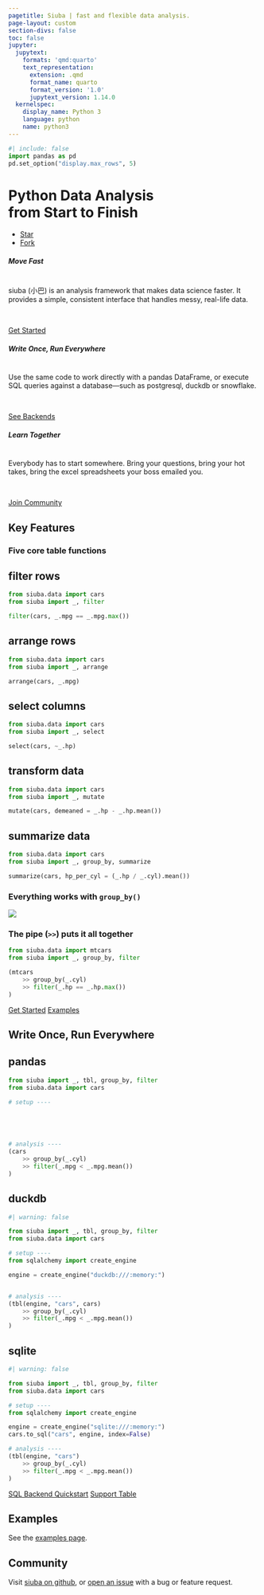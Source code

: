 ```yaml
---
pagetitle: Siuba | fast and flexible data analysis.
page-layout: custom
section-divs: false
toc: false
jupyter:
  jupytext:
    formats: 'qmd:quarto'
    text_representation:
      extension: .qmd
      format_name: quarto
      format_version: '1.0'
      jupytext_version: 1.14.0
  kernelspec:
    display_name: Python 3
    language: python
    name: python3
---
```



```python
#| include: false
import pandas as pd
pd.set_option("display.max_rows", 5)
```

::: {.hero-banner .text-center}

<h1 class="text-center hero-title">
Python Data Analysis
<br>
from Start to Finish
</h1>


<ul class="hero-github-links list-inline">
  <li class="list-inline-item">
    <a class="github-button" href="https://github.com/machow/siuba" data-size="large" data-show-count="true" aria-label="Star machow/siuba on GitHub">Star</a>
  </li>
  <li class="list-inline-item">
    <a class="github-button" href="https://github.com/machow/siuba/fork" data-size="large" data-show-count="true" aria-label="Fork machow/siuba on GitHub">Fork</a>
  </li>
</ul>

:::


:::::: {.content-block}


::: {.list .grid}

:::: {.card .border-2 .rounded-3 .g-col-12 .g-col-md-12 .g-col-lg-4 .mb-2}
::::: {.card-body}

::: {.card-title .text-center}
##### Move Fast
:::

<br>
siuba (小巴) is an analysis framework that makes data science faster.
It provides a simple, consistent interface that handles messy, real-life data.

<br>

::: {.d-flex .justify-content-center }

[Get Started](./guide){.btn .btn-action .btn-primary .btn-action-primary .justify-content-center }

:::

:::::
::::


:::: {.card .border-2 .rounded-3 .g-col-12 .g-col-md-12 .g-col-lg-4 .mb-2}
::::: {.card-body}

::: {.card-title .text-center}
##### Write Once, Run Everywhere
:::

<br>
Use the same code to work directly with a pandas DataFrame,
or execute SQL queries against a database---such
as postgresql, duckdb or snowflake.

<br>


::: {.d-flex .justify-content-center }

[See Backends](#backends){.btn .btn-action .btn-primary .btn-action-primary }

:::

:::::
::::


:::: {.card .border-2 .rounded-3 .g-col-12 .g-col-md-12 .g-col-lg-4 .mb-2}
::::: {.card-body}

::: {.card-title .text-center}
##### Learn Together
:::

<br>
Everybody has to start somewhere.
Bring your questions, bring your hot takes, bring the excel spreadsheets your boss emailed you.

<br>



::: {.d-flex .justify-content-center }

[Join Community](#community){.btn .btn-action .btn-primary .btn-action-primary }

:::

:::::
::::

:::


::::::


:::::: {.content-block .feature-blocks}


## Key Features

:::: {.grid}
::::: {.g-col-lg-3 .g-col-12 .text-center .text-lg-start}
### Five core table functions
:::::
::::: {.g-col-lg-9 .g-col-12}
::: {.panel-tabset}

## filter rows

```python
from siuba.data import cars
from siuba import _, filter

filter(cars, _.mpg == _.mpg.max())
```

## arrange rows

```python
from siuba.data import cars
from siuba import _, arrange

arrange(cars, _.mpg)
```

## select columns

```python
from siuba.data import cars
from siuba import _, select

select(cars, ~_.hp)
```

## transform data

```python
from siuba.data import cars
from siuba import _, mutate

mutate(cars, demeaned = _.hp - _.hp.mean())
```

## summarize data

```python
from siuba.data import cars
from siuba import _, group_by, summarize

summarize(cars, hp_per_cyl = (_.hp / _.cyl).mean())
```

:::
:::::
::::


:::: {.grid}
::::: {.g-col-12 .g-col-lg-3 .order-lg-2 .text-center .text-lg-end} 
### Everything works with `group_by()`
:::::
::::: {.g-col-12 .g-col-lg-9 .order-lg-1}
![](assets/group_by.png)
:::::
::::


:::: {.grid}
::::: {.g-col-lg-3 .g-col-12 .text-center .text-lg-start}
### The pipe (`>>`) puts it all together
:::::
::::: {.g-col-lg-9 .g-col-12}
```python
from siuba.data import mtcars
from siuba import _, group_by, filter

(mtcars 
    >> group_by(_.cyl)
    >> filter(_.hp == _.hp.max())
)
```
:::::
::::


::: {.d-flex .justify-content-center}
[Get Started](./guide){.btn .btn-action .btn-primary .btn-action-primary }
[Examples](./examples){.btn .btn-action .btn-primary .btn-action-primary }
:::

::::::


:::::: {.content-block}


## Write Once, Run Everywhere {#backends}


::: {.panel-tabset}

## pandas

```python
from siuba import _, tbl, group_by, filter
from siuba.data import cars

# setup ----





# analysis ----
(cars
    >> group_by(_.cyl)
    >> filter(_.mpg < _.mpg.mean())
)
```

## duckdb

```python
#| warning: false

from siuba import _, tbl, group_by, filter
from siuba.data import cars

# setup ----
from sqlalchemy import create_engine

engine = create_engine("duckdb:///:memory:")


# analysis ----
(tbl(engine, "cars", cars)
    >> group_by(_.cyl)
    >> filter(_.mpg < _.mpg.mean())
)
```

## sqlite

```python
#| warning: false

from siuba import _, tbl, group_by, filter
from siuba.data import cars

# setup ----
from sqlalchemy import create_engine

engine = create_engine("sqlite:///:memory:")
cars.to_sql("cars", engine, index=False)

# analysis ----
(tbl(engine, "cars")
    >> group_by(_.cyl)
    >> filter(_.mpg < _.mpg.mean())
)
```

:::


::: {.d-flex .justify-content-center}
[SQL Backend Quickstart](./guide/basics-sql.qmd){.btn .btn-action .btn-primary .btn-action-primary }
[Support Table](./examples){.btn .btn-action .btn-primary .btn-action-primary }
:::

::::::


:::::: {.content-block}


## Examples

See the [examples page](./examples).




::::::


:::::: {.content-block}

## Community

Visit [siuba on github](https://github.com/machow/siuba), or [open an issue](https://github.com/machow/siuba/issues)
with a bug or feature request.

::::::

<!--

:::::: {.content-block}


## Community

::: {.columns}

::: {.column}
![](assets/community-bus.png)
:::

::: {.column}

* Come join us (on discord)!
* Or see our open leadership positions.

:::

:::

::::::

-->

<!-- Place this tag in your head or just before your close body tag. -->
<script async defer src="https://buttons.github.io/buttons.js"></script>
